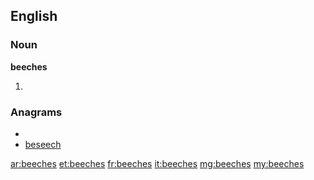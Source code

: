 ==English==

===Noun===
'''beeches'''

# {{plural of|[[beech]]}}

===Anagrams===
* {{alphagram|bceeehs}}
* [[beseech#English|beseech]]

[[ar:beeches]]
[[et:beeches]]
[[fr:beeches]]
[[it:beeches]]
[[mg:beeches]]
[[my:beeches]]